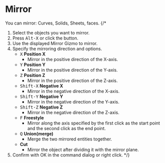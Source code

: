 

# Mirror

<Reference shortcut="Alt-X" command="Mirror" button="Left of Command Bar" />

You can mirror: Curves, Solids, Sheets, faces.
{/* 
1. Select the objects you want to mirror.
2. Press <kbd>Alt-X</kbd> or click the button.
3. Use the displayed Mirror Gizmo to mirror.
4. Specify the mirroring direction and options.
   - <kbd>X</kbd> **Position X**
      - Mirror in the positive direction of the X-axis.
   - <kbd>Y</kbd> **Position Y**
      - Mirror in the positive direction of the Y-axis.
   - <kbd>Z</kbd> **Position Z**
      - Mirror in the positive direction of the Z-axis.
   - <kbd>Shift-X</kbd> **Negative X**
      - Mirror in the negative direction of the X-axis.
   - <kbd>Shift-Y</kbd> **Negative Y**
      - Mirror in the negative direction of the Y-axis.
   - <kbd>Shift-Z</kbd> **Negative Z**
      - Mirror in the negative direction of the Z-axis.
   - <kbd>F</kbd> **Freestyle**
      - Mirror along the axis specified by the first click as the start point and the second click as the end point.
   - <kbd>Q</kbd> **Union(merge)**
      - Merge the two mirrored entities together.
   - <kbd></kbd> **Cut**
      - Mirror the object after dividing it with the mirror plane.
5. Confirm with OK in the command dialog or right click. */}


